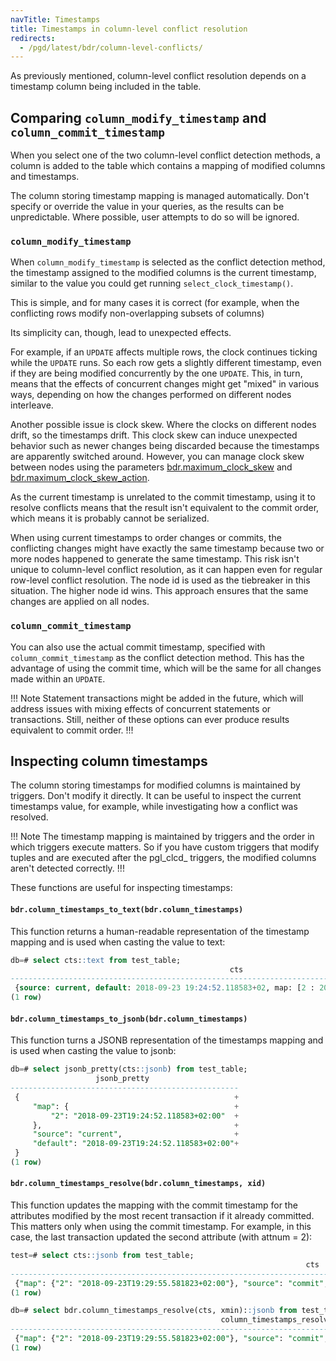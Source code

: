 ```yaml
---
navTitle: Timestamps
title: Timestamps in column-level conflict resolution
redirects:
  - /pgd/latest/bdr/column-level-conflicts/
---
```


As previously mentioned, column-level conflict resolution depends on a timestamp column being included in the table.

## Comparing `column_modify_timestamp` and `column_commit_timestamp`

When you select one of the two column-level conflict detection methods, a column is added to the table which contains a mapping of modified columns and timestamps.

The column storing timestamp mapping is managed automatically. Don't specify or override the value in your queries, as the results can be unpredictable. Where possible, user attempts to do so will be ignored.

### `column_modify_timestamp`

When `column_modify_timestamp` is selected as the conflict detection method, the timestamp assigned to the modified columns is the current timestamp, similar to the value you could get running `select_clock_timestamp()`.

This is simple, and for many cases it is correct (for example, when the conflicting rows modify non-overlapping subsets of columns)

Its simplicity can, though, lead to unexpected effects.

For example, if an `UPDATE` affects multiple rows, the clock continues ticking while the `UPDATE` runs. So each row gets a slightly different timestamp, even if they are being modified concurrently by the one `UPDATE`. This, in turn, means that the effects of concurrent changes might get "mixed" in various ways, depending on how the changes performed on different nodes interleave.

Another possible issue is clock skew. Where the clocks on different nodes drift, so the timestamps drift. This clock skew can induce unexpected behavior such as newer changes being discarded because the timestamps are apparently switched around. However, you can manage clock skew between nodes using the parameters [bdr.maximum_clock_skew](https://www.enterprisedb.com/docs/pgd/latest/reference/pgd-settings/#bdrmaximum_clock_skew) and [bdr.maximum_clock_skew_action](https://www.enterprisedb.com/docs/pgd/latest/reference/pgd-settings/#bdrmaximum_clock_skew_action).

As the current timestamp is unrelated to the commit timestamp, using it to resolve conflicts means that the result isn't equivalent to the commit order, which means it is probably cannot be serialized.

When using current  timestamps to order changes or commits, the conflicting changes might have exactly the same timestamp because two or more nodes happened to generate the same timestamp. This risk isn't unique to column-level conflict resolution, as it can happen even for regular row-level conflict resolution. The node id is used as the tiebreaker in this situation. The higher node id wins. This approach ensures that the same changes are applied on all nodes.

### `column_commit_timestamp`

You can also use the actual commit timestamp, specified with `column_commit_timestamp` as the conflict detection method. This has the advantage of using the commit time, which will be the same for all changes made within an `UPDATE`.

!!! Note
Statement transactions might be added in the future, which will address issues with mixing effects of concurrent statements or transactions. Still, neither of these options can ever produce results equivalent to commit order.
!!!

## Inspecting column timestamps

The column storing timestamps for modified columns is maintained by triggers. Don't modify it directly. It can be useful to inspect the current timestamps value, for example, while investigating how a conflict was resolved.

!!! Note 
The timestamp mapping is maintained by triggers and the order in which triggers execute matters. So if you have custom triggers that modify tuples and are executed after the pgl_clcd_ triggers, the modified columns aren't detected correctly.
!!!

These functions are useful for inspecting timestamps:

#### `bdr.column_timestamps_to_text(bdr.column_timestamps)`

This function returns a human-readable representation of the timestamp mapping and is used when casting the value to text:

```sql
db=# select cts::text from test_table;
                                                 cts
-----------------------------------------------------------------------------------------------------
 {source: current, default: 2018-09-23 19:24:52.118583+02, map: [2 : 2018-09-23 19:25:02.590677+02]}
(1 row)

```

#### `bdr.column_timestamps_to_jsonb(bdr.column_timestamps)`

This function turns a JSONB representation of the timestamps mapping and is used when casting the value to jsonb:

```sql
db=# select jsonb_pretty(cts::jsonb) from test_table;
                   jsonb_pretty
---------------------------------------------------
 {                                                +
     "map": {                                     +
         "2": "2018-09-23T19:24:52.118583+02:00"  +
     },                                           +
     "source": "current",                         +
     "default": "2018-09-23T19:24:52.118583+02:00"+
 }
(1 row)
```

#### `bdr.column_timestamps_resolve(bdr.column_timestamps, xid)`

This function updates the mapping with the commit timestamp for the attributes modified by the most recent transaction if it already committed. This matters only when using the commit timestamp. For example, in this case, the last transaction updated the second attribute (with attnum = 2):

```sql
test=# select cts::jsonb from test_table;
                                                                  cts
----------------------------------------------------------------------------------------------------------------------------------------
 {"map": {"2": "2018-09-23T19:29:55.581823+02:00"}, "source": "commit", "default": "2018-09-23T19:29:55.581823+02:00", "modified": [2]}
(1 row)

db=# select bdr.column_timestamps_resolve(cts, xmin)::jsonb from test_table;
                                               column_timestamps_resolve
-----------------------------------------------------------------------------------------------------------------------
 {"map": {"2": "2018-09-23T19:29:55.581823+02:00"}, "source": "commit", "default": "2018-09-23T19:29:55.581823+02:00"}
(1 row)
```